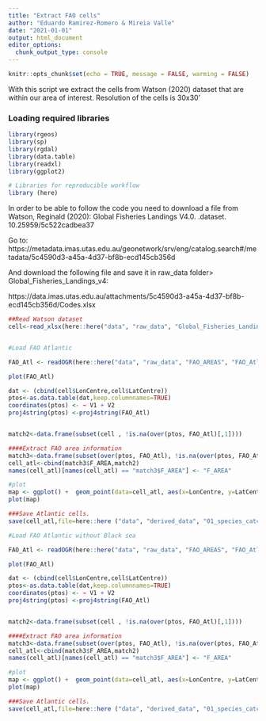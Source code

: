 ```yaml
---
title: "Extract FAO cells"
author: "Eduardo Ramirez-Romero & Mireia Valle"
date: "2021-01-01"
output: html_document
editor_options: 
  chunk_output_type: console
---
```


```r
knitr::opts_chunk$set(echo = TRUE, message = FALSE, warming = FALSE)
```

With this script we extract the cells from Watson (2020) dataset that are within our area of interest. Resolution of the cells is 30x30'

### Loading required libraries
```r
library(rgeos)
library(sp)
library(rgdal)
library(data.table)
library(readxl)
library(ggplot2)

# Libraries for reproducible workflow
library (here)
```

In order to be able to follow the code you need to download a file from Watson, Reginald (2020): Global Fisheries Landings V4.0. .dataset. 10.25959/5c522cadbea37

Go to: https://metadata.imas.utas.edu.au/geonetwork/srv/eng/catalog.search#/metadata/5c4590d3-a45a-4d37-bf8b-ecd145cb356d

And download the following file and save it in raw_data folder> Global_Fisheries_Landings_v4: 

https://data.imas.utas.edu.au/attachments/5c4590d3-a45a-4d37-bf8b-ecd145cb356d/Codes.xlsx

```r
##Read Watson dataset 
cell<-read_xlsx(here::here("data", "raw_data", "Global_Fisheries_Landings_v4", "Codes.xlsx"), sheet = "Cell")


#Load FAO Atlantic

FAO_Atl <- readOGR(here::here("data", "raw_data", "FAO_AREAS", "FAO_Atl_bs.shp"))

plot(FAO_Atl)

dat <- (cbind(cell$LonCentre,cell$LatCentre))
ptos<-as.data.table(dat,keep.columnnames=TRUE)
coordinates(ptos) <- ~ V1 + V2
proj4string(ptos) <-proj4string(FAO_Atl)


match2<-data.frame(subset(cell , !is.na(over(ptos, FAO_Atl)[,1])))

####Extract FAO area information
match3<-data.frame(subset(over(ptos, FAO_Atl), !is.na(over(ptos, FAO_Atl)[,1])))
cell_atl<-cbind(match3$F_AREA,match2)
names(cell_atl)[names(cell_atl) == "match3$F_AREA"] <- "F_AREA"

#plot
map <- ggplot() +  geom_point(data=cell_atl, aes(x=LonCentre, y=LatCentre), color="black")
plot(map)

###Save Atlantic cells.
save(cell_atl,file=here::here ("data", "derived_data", "01_species_catches", "cell_atl_with_bs.rds"))
```

```r
#Load FAO Atlantic without Black sea

FAO_Atl <- readOGR(here::here("data", "raw_data", "FAO_AREAS", "FAO_Atl.shp"))

plot(FAO_Atl)

dat <- (cbind(cell$LonCentre,cell$LatCentre))
ptos<-as.data.table(dat,keep.columnnames=TRUE)
coordinates(ptos) <- ~ V1 + V2
proj4string(ptos) <-proj4string(FAO_Atl)


match2<-data.frame(subset(cell , !is.na(over(ptos, FAO_Atl)[,1])))

####Extract FAO area information
match3<-data.frame(subset(over(ptos, FAO_Atl), !is.na(over(ptos, FAO_Atl)[,1])))
cell_atl<-cbind(match3$F_AREA,match2)
names(cell_atl)[names(cell_atl) == "match3$F_AREA"] <- "F_AREA"

#plot
map <- ggplot() +  geom_point(data=cell_atl, aes(x=LonCentre, y=LatCentre), color="black")
plot(map)

###Save Atlantic cells.
save(cell_atl,file=here::here ("data", "derived_data", "01_species_catches", "cell_atl.rds"))
```

